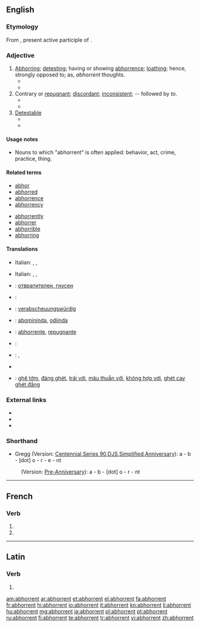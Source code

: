 ==English==
{{webster 1913}}

===Etymology===
From {{etyl|la|en}} {{term|abhorrens|abhorrēns|lang=la}}, present active participle of {{term|abhorreo|abhorreō|abhor|lang=la}}.

===Adjective===
{{en-adj}}

# [[abhor|Abhorring]]; [[detesting]]; having or showing [[abhorrence]]; [[loathing]]; hence, strongly opposed to; as, ''abhorrent'' thoughts.
#* {{quote-book|year=1803|author=Edmund Burke|passage=The persons most '''abhorrent''' from blood, and treason, and arbitrary confiscation, might remain silent spectators of this civil war between the vices.|url=http://books.google.com/books?id=99gcAAAAMAAJ&dq=%22The%20persons%20most%20abhorrent%20from%20blood%20and%20treason%22&pg=PA248#v=onepage&f=false}}
#* {{quote-book|year=1822|author=Richard Clover|title=Leonidas|passage=The arts of pleasure in despotic courts I spurn, '''abhorrent'''; in a spotless heart I look for pleasure.|url=http://books.google.com/books?id=DbEDAAAAQAAJ&dq=The%20arts%20of%20pleasure%20in%20despotic%20courts%20I%20spurn%20abhorrent&pg=PA205#v=onepage&f=false}}
# Contrary or [[repugnant]]; [[discordant]]; [[inconsistent]]; -- followed by ''to''.
#* {{quote-book|year=1827|author=[[w:Edward Gibbon|Edward Gibbon]]|title=The History of the Decline And Fall of the Roman Empire
|passage=This legal, and, as it should seem, injudicious profanation, so '''abhorrent''' to out stricter principles, was received with a very faint murmur, ... |url=http://books.google.com/books?id=rwoMAAAAYAAJ&dq=%22Injudicious%20profanation%2C%20so%20abhorrent%20to%20our%20stricter%20principles.%22&pg=PA82#v=onepage&f=false}}
#* {{quote-book|year=1990|author=James Hankins|title=Plato in the Italian Renaissance|passage=In establishing his ideal state he expressed some opinions utterly abhorrent to our customs and ways of living. He believed, for instance, that all wives should be held in common ... with the result that no one could tell his own children from those of a perfect stranger.|url=http://books.google.com/books?id=BLgfAAAAIAAJ&lpg=PA65&dq=abhorrent&pg=PA65#v=onepage&q=abhorrent&f=false}}
# [[detestable|Detestable]]
#* {{quote-book|year=1833|author=[[w:Isaac Taylor|Isaac Taylor]]|title=Fanaticism|passage=If Pride, '''abhorrent''' as it is, and if Ambition, ...|url=http://books.google.com/books?id=uX0NAAAAYAAJ&dq=%22Pride%2C%20abhorrent'%20as%20it%20is%22&pg=PA3#v=onepage&q&f=false}}
#* {{quote-book|year=1936|title=On Being Human|author=Paul E. More|passage=That, I protest, is a doctrine psychologically impossible and ethically '''abhorrent'''.|url=http://books.google.com/books?id=qRDpbuo8t14C&lpg=PA181&dq=abhorrent&pg=PA181#v=onepage&q&f=false}}

====Usage notes====
* Nouns to which "abhorrent" is often applied: behavior, act, crime, practice, thing.

====Related terms====
{{rel-top}}
* [[abhor]]
* [[abhorred]]
* [[abhorrence]]
* [[abhorrency]]
{{rel-mid}}
* [[abhorrently]]
* [[abhorrer]]
* [[abhorrible]]
* [[abhorring]]
{{rel-bottom}}

====Translations====
{{trans-top|detesting; showing abhorrence}}
{{trans-mid}}
* Italian: {{t|it|ripugnante}}, {{t|it|disgustoso}}, {{t|it|odioso}}
{{trans-bottom}}

{{trans-top|contrary or repugnant}}
{{trans-mid}}
* Italian: {{t|it|contrario}}, {{t|it|incompatibile}}, {{t|it|contro}}
{{trans-bottom}}

{{trans-top|detestable}}
{{trans-mid}}
{{trans-bottom}}

{{checktrans-top}}
* {{ttbc|bg}}: [[отвратителен, гнусен]]
* {{ttbc|fr}}: {{t+|fr|répugnant}}
* {{ttbc|de}}: [[verabscheuungswürdig]]
* {{ttbc|ido}}: [[abomininda]], [[odiinda]]
* {{ttbc|ia}}: [[abhorrente]], [[repugnante]]
{{trans-mid}}
* {{ttbc|it}}: {{t+|it|ripugnante}}
* {{ttbc|no}}: {{t|no|avskyelig}}, {{t|no|vemmelig}}
* {{ttbc|es}} {{t+|es|repugnante}}
* {{ttbc|vi}}: [[ghê tởm]], [[đáng ghét]], [[trái với]], [[mâu thuẫn với]], [[không hợp với]], [[ghét cay ghét đắng]]
{{trans-bottom}}

===External links===
* {{R:Webster 1913}}
* {{R:Century 1911}}
* {{R:OneLook}}

===Shorthand===
* Gregg (Version: [http://en.wikipedia.org/wiki/Gregg_Shorthand#Centennial_Gregg_Shorthand Centennial],[http://en.wikipedia.org/wiki/Gregg_Shorthand#Series_90_Gregg_Shorthand Series 90],[http://en.wikipedia.org/wiki/Gregg_Shorthand#Diamond_Jubilee_Gregg_Shorthand DJS],[http://en.wikipedia.org/wiki/Gregg_Shorthand#Simplified_Gregg_Shorthand Simplified],[http://en.wikipedia.org/wiki/Gregg_Shorthand#Anniversary_Gregg_Shorthand Anniversary]): a - b - [dot] o - r - e - nt
: (Version: [http://en.wikipedia.org/wiki/Gregg_Shorthand#Pre_Anniversary_Gregg_Shorthand Pre-Anniversary]): a - b - [dot] o - r - nt

----

==French==

===Verb===
{{fr-verb-form}}

# {{conjugation of|abhorrer||3|p|pres|ind|lang=fr}}
# {{conjugation of|abhorrer||3|p|pres|sub|lang=fr}}

----

==Latin==

===Verb===
{{la-verb-form|abhorrent}}

# {{conjugation of|abhorreo|abhorreō|3|p|pres|act|ind|lang=la}}

[[am:abhorrent]]
[[ar:abhorrent]]
[[et:abhorrent]]
[[el:abhorrent]]
[[fa:abhorrent]]
[[fr:abhorrent]]
[[hi:abhorrent]]
[[io:abhorrent]]
[[it:abhorrent]]
[[kn:abhorrent]]
[[li:abhorrent]]
[[hu:abhorrent]]
[[mg:abhorrent]]
[[ja:abhorrent]]
[[pl:abhorrent]]
[[pt:abhorrent]]
[[ru:abhorrent]]
[[fi:abhorrent]]
[[te:abhorrent]]
[[tr:abhorrent]]
[[vi:abhorrent]]
[[zh:abhorrent]]